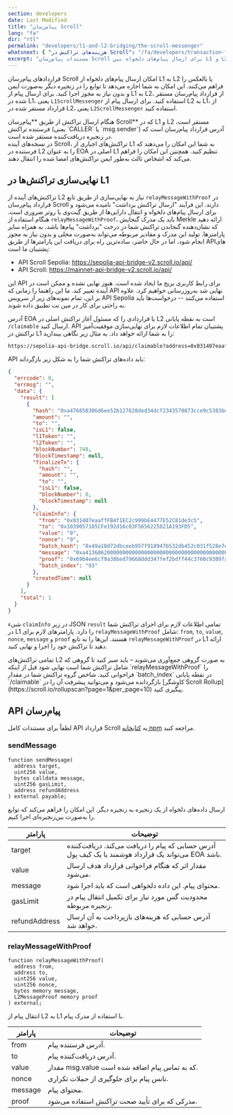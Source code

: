 ```yaml
---
section: developers
date: Last Modified
title: "پیام‌رسان Scroll"
lang: "fa"
dir: "rtl"
permalink: "developers/l1-and-l2-bridging/the-scroll-messenger"
whatsnext: { "هزینه‌های تراکنش در Scroll": "/fa/developers/transaction-fees-on-scroll/" }
excerpt: "مستندات پیام‌رسان Scroll برای ارسال پیام‌های دلخواه بین L1 و L2."
---
```



قراردادهای پیام‌رسان Scroll امکان ارسال پیام‌های دلخواه از L1 به L2 یا بالعکس را فراهم می‌کنند. این امکان به شما اجازه می‌دهد تا توابع را در زنجیره دیگر به‌صورت ایمن و بدون نیاز به مجوز اجرا کنید. برای ارسال پیام از L1 به L2، از قرارداد پیام‌رسان مستقر شده در L1، یعنی `L1ScrollMessenger` استفاده کنید. برای ارسال پیام از L2 به L1، از قرارداد مستقر شده در L2، یعنی `L2ScrollMessenger` استفاده کنید.

<Aside type="caution" title="">
  هنگام ارسال تراکنش از طریق **پیام‌رسان Scroll** که در L1 و L2 مستقر است، فرستنده تراکنش (یعنی `CALLER` یا `msg.sender`) آدرس قرارداد پیام‌رسان است که در زنجیره دریافت‌کننده مستقر شده است.
  <br />
  در نسخه‌های آینده Scroll، تراکنش‌های اجباری از L1 به شما این امکان را می‌دهند که فرستنده در L2 را به عنوان EOA اصلی در L1 تنظیم کنید. همچنین این امکان را فراهم می‌کند که اشخاص ثالث به‌طور ایمن تراکنش‌های امضا شده را انتقال دهند.
</Aside>

## نهایی‌سازی تراکنش‌ها در L1

تراکنش‌های آینده از L2 نیاز به نهایی‌سازی از طریق تابع `relayMessageWithProof` در قرارداد پیام‌رسان Scroll دارند. این فرآیند "ارسال تراکنش برداشت" نامیده می‌شود و برای ارسال پیام‌های دلخواه و انتقال دارایی‌ها از طریق گیت‌وی یا روتر ضروری است. هنگام استفاده از `relayMessageWithProof`، باید یک مدرک گنجایش Merkle ارائه دهید که نشان‌دهنده گنجاندن تراکنش شما در درخت "برداشت" پیام‌ها باشد، به همراه سایر پارامترها. تولید این مدرک و مقادیر مربوطه می‌تواند به‌صورت محلی و بدون نیاز به مجوز انجام شود، اما در حال حاضر، ساده‌ترین راه برای دریافت این پارامترها از طریق APIهای پشتیبان ما است:

- API Scroll Sepolia: https://sepolia-api-bridge-v2.scroll.io/api/
- API Scroll: https://mainnet-api-bridge-v2.scroll.io/api/

<Aside type="danger" title="API آزمایشی">
  این API برای رابط کاربری بریج ما ایجاد شده است. هنوز نهایی نشده و ممکن است در آینده تغییر کند. ما این راهنما را زمانی که API نهایی شد به‌روزرسانی خواهیم کرد. علاوه بر این، تمام نمونه‌های زیر از سرویس API Sepolia استفاده می‌کنند -- درخواست‌ها باید به راحتی برای کار در مین نت تطبیق داده شوند.
</Aside>

آدرس EOA یا قراردادی را که مسئول آغاز تراکنش اصلی در L2 است به نقطه پایانی `/claimable` ارسال کنید. API پشتیبان تمام اطلاعات لازم برای نهایی‌سازی موفقیت‌آمیز تراکنش در L1 را به شما ارائه خواهد داد. به مثال زیر نگاهی بیندازید:

```bash
https://sepolia-api-bridge.scroll.io/api/claimable?address=0x031407eaaffFB4f1EC2c999bE4477E52C81de3c5&page_size=10&page=1
```

API باید داده‌های تراکنش شما را به شکل زیر بازگرداند:

```json
{
  "errcode": 0,
  "errmsg": "",
  "data": {
    "result": [
      {
        "hash": "0xa476850306d6ee52b127628ded34dcf2343570873cce9c5383bd497db48d4f9b",
        "amount": "",
        "to": "",
        "isL1": false,
        "l1Token": "",
        "l2Token": "",
        "blockNumber": 748,
        "blockTimestamp": null,
        "finalizeTx": {
          "hash": "",
          "amount": "",
          "to": "",
          "isL1": false,
          "blockNumber": 0,
          "blockTimestamp": null
        },
        "claimInfo": {
          "from": "0x031407eaaffFB4f1EC2c999bE4477E52C81de3c5",
          "to": "0x1039057185CFe192d16c03F5656225821A193FD5",
          "value": "0",
          "nonce": "9",
          "batch_hash": "0x49a18d72dbceeb957f918947b532db452c031f528e7e6bf329007066638c5e50",
          "message": "0xa413686200000000000000000000000000000000000000000000000000000000000000200000000000000000000000000000000000000000000000000000000000000005686f6c6973000000000000000000000000000000000000000000000000000000",
          "proof": "0x69b4ee6cf9a38bed79668ddd347fef2bdff44c3760c9309fa41decfd60202d22ad3228b676f7d3cd4284a5443f17f1962b36e491b30a40b2405849e597ba5fb5b4c11951957c6f8f642c4af61cd6b24640fec6dc7fc607ee8206a99e92410d3079f53171df5c0661d2afe86c4d97b6f34278daf6a0ea9baff5b4fc979d5629a5",
          "batch_index": "93"
        },
        "createdTime": null
      }
    ],
    "total": 1
  }
}
```

شیء `claimInfo` در زیر JSON `result` تمامی اطلاعات لازم برای اجرای تراکنش شما در L1 را دارد. پارامترهای لازم برای `relayMessageWithProof` شامل: `from`, `to`, `value`, `nonce`, `message` و `proof` هستند. این‌ها را به تابع `relayMessageWithProof` در L1 ارائه دهید تا تراکنش خود را اجرا و نهایی کنید.

<Aside type="tip" title="">
  تمامی تراکنش‌های L2 به صورت گروهی جمع‌آوری می‌شوند – باید صبر کنید تا گروهی که شامل تراکنش شما است نهایی شود قبل از اینکه `relayMessageWithProof` را فراخوانی کنید. شاخص گروه تراکنش شما در مقدار `batch_index` در نقطه پایانی `/claimable` بازگردانده می‌شود و می‌توانید پیشرفت آن را در [کاوشگر Scroll Rollup](https://scroll.io/rollupscan?page=1&per_page=10) پیگیری کنید.
</Aside>

## API پیام‌رسان

لطفاً برای مستندات کامل API قرارداد Scroll به [کتابخانه npm](https://www.npmjs.com/package/@scroll-tech/contracts?activeTab=code) مراجعه کنید.

### sendMessage

```solidity
function sendMessage(
  address target,
  uint256 value,
  bytes calldata message,
  uint256 gasLimit,
  address refundAddress
) external payable;
```

ارسال داده‌های دلخواه از یک زنجیره به زنجیره دیگر. این امکان را فراهم می‌کند که توابع را به‌صورت بین‌زنجیره‌ای اجرا کنیم.

| پارامتر      | توضیحات                                                                                                                   |
| ------------ | ------------------------------------------------------------------------------------------------------------------------- |
| target       | آدرس حسابی که پیام را دریافت می‌کند. دریافت‌کننده می‌تواند یک قرارداد هوشمند یا یک کیف پول EOA باشد.                 |
| value        | مقدار اتر که هنگام فراخوانی قرارداد هدف ارسال می‌شود.                                                                     |
| message      | محتوای پیام. این داده دلخواهی است که باید اجرا شود.                                                                       |
| gasLimit     | محدودیت گس مورد نیاز برای تکمیل انتقال پیام در زنجیره مربوطه.                                                            |
| refundAddress| آدرس حسابی که هزینه‌های بازپرداخت به آن ارسال خواهد شد.                                                                    |

### relayMessageWithProof

```solidity
function relayMessageWithProof(
  address from,
  address to,
  uint256 value,
  uint256 nonce,
  bytes memory message,
  L2MessageProof memory proof
) external;
```

انتقال پیام از L2 به L1 با استفاده از مدرک پیام.

| پارامتر | توضیحات                                                   |
| ------- | --------------------------------------------------------- |
| from    | آدرس فرستنده پیام.                                        |
| to      | آدرس دریافت‌کننده پیام.                                   |
| value   | مقدار msg.value که به تماس پیام اضافه شده است.            |
| nonce   | نانس پیام برای جلوگیری از حملات تکراری.                   |
| message | محتوای پیام.                                              |
| proof   | مدرکی که برای تأیید صحت تراکنش استفاده می‌شود.             |
